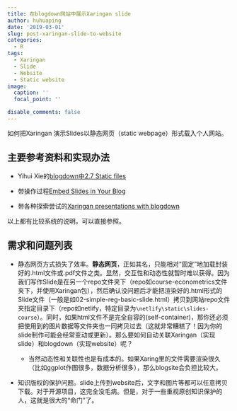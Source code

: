 ```yaml
---
title: 在blogdown网站中展示Xaringan slide
author: huhuaping
date: '2019-03-01'
slug: post-xaringan-slide-to-website
categories:
  - R
tags:
  - Xaringan
  - Slide
  - Website
  - Static website
image:
  caption: ''
  focal_point: ''

disable_comments: false
---
```



如何把Xaringan 演示Slides以静态网页（static webpage）形式载入个人网站。

## 主要参考资料和实现办法

- Yihui Xie的[blogdown中2.7 Static files](https://bookdown.org/yihui/blogdown/static-files.html)

- 带操作过程[Embed Slides in Your Blog](https://timmastny.rbind.io/blog/embed-slides-knitr-blogdown/)

- 带各种探索尝试的[Xaringan presentations with blogdown](https://portfolio.peter-baumgartner.net/2018/07/21/presentations-with-xaringan/)

以上都有比较系统的说明，可以直接参照。

## 需求和问题列表

- 静态网页方式损失了效率。**静态网页**，正如其名，只能相对“固定”地加载封装好的.html文件或.pdf文件之类。显然，交互性和动态性就暂时难以获得。因为我们写作Slide是在另一个repo文件夹下（repo如course-econometrics文件夹下，并使用Xaringan包），然后确认没问题后才能把渲染好的.html形式的Slide文件（一般是如02-simple-reg-basic-slide.html）拷贝到网站repo文件夹指定目录下（repo如netlify，特定目录为`\netlify\static\slides-course`）。同时，如果html文件不是完全自容的(self-container)，那你还必须把使用到的图片数据等文件夹也一同拷贝过去（这就非常糟糕了！因为你的slide制作可能会经常变动或更新）。那么要如何自动关联Xaringan（实现slide）和blogdown（实现website）呢？

    - 当然动态性和关联性也是有成本的。如果Xaring里的文件需要渲染很久（比如ggplot作图很多，数据分析很多），那么blogsite会负担比较大。

- 知识版权的保护问题。slide上传到website后，文字和图片等都可以任意拷贝下载。对于开源项目，这完全没毛病。但是，对于一些重视原创知识保护的人，这就是很大的“命门”了。


